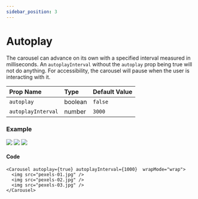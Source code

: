 ```yaml
---
sidebar_position: 3
---
```



# Autoplay

The carousel can advance on its own with a specified interval measured in milliseconds. An `autoplayInterval` without the `autoplay` prop being true will not do anything.
For accessibility, the carousel will pause when the user is interacting with it.

| Prop Name          | Type    | Default Value |
| :----------------- | :------ | :------------ |
| `autoplay`         | boolean | `false`       |
| `autoplayInterval` | number  | `3000`        |

### Example

<Carousel autoplay={true} autoplayInterval={1000} wrapMode="wrap">
  <img src="/open-source/nuka-carousel/img/pexels-01.jpg" />
  <img src="/open-source/nuka-carousel/img/pexels-02.jpg" />
  <img src="/open-source/nuka-carousel/img/pexels-03.jpg" />
</Carousel>

#### Code

```tsx
<Carousel autoplay={true} autoplayInterval={1000}  wrapMode="wrap">
  <img src="pexels-01.jpg" />
  <img src="pexels-02.jpg" />
  <img src="pexels-03.jpg" />
</Carousel>
```
